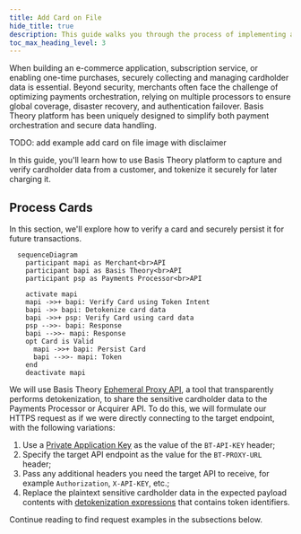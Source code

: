 ```yaml
---
title: Add Card on File
hide_title: true
description: This guide walks you through the process of implementing an Add Card on File experience using secure Elements.
toc_max_heading_level: 3
---
```



<Intro
  title="Add Card on File"
  caption="Implement an Add Card on File experience using secure Elements to collect and process card payments."
/>

When building an e-commerce application, subscription service, or enabling one-time purchases, securely collecting and managing cardholder data is essential. Beyond security, merchants often face the challenge of optimizing payments orchestration, relying on multiple processors to ensure global coverage, disaster recovery, and authentication failover. Basis Theory platform has been uniquely designed to simplify both payment orchestration and secure data handling.

TODO: add example add card on file image with disclaimer

In this guide, you'll learn how to use Basis Theory platform to capture and verify cardholder data from a customer, and tokenize it securely for later charging it.

<GettingStartedSection />

<CollectCardsSection />

## Process Cards

In this section, we'll explore how to verify a card and securely persist it for future transactions.

```mermaid
  sequenceDiagram
    participant mapi as Merchant<br>API
    participant bapi as Basis Theory<br>API
    participant psp as Payments Processor<br>API

    activate mapi
    mapi ->>+ bapi: Verify Card using Token Intent
    bapi ->> bapi: Detokenize card data
    bapi ->>+ psp: Verify Card using card data
    psp -->>- bapi: Response
    bapi -->>- mapi: Response
    opt Card is Valid
      mapi ->>+ bapi: Persist Card
      bapi -->>- mapi: Token
    end
    deactivate mapi
```

We will use Basis Theory [Ephemeral Proxy API](/docs/api/proxies/ephemeral-proxy), a tool that transparently performs detokenization, to share the sensitive cardholder data to the Payments Processor or Acquirer API. To do this, we will formulate our HTTPS request as if we were directly connecting to the target endpoint, with the following variations:

1. Use a [Private Application Key](#private-application) as the value of the `BT-API-KEY` header;
2. Specify the target API endpoint as the value for the `BT-PROXY-URL` header;
3. Pass any additional headers you need the target API to receive, for example `Authorization`, `X-API-KEY`, etc.;
4. Replace the plaintext sensitive cardholder data in the expected payload contents with [detokenization expressions](/docs/expressions/detokenization) that contains token identifiers.

Continue reading to find request examples in the subsections below.

<PrivateApplicationSection />

<VerifyCardSection />

<PersistCardSection />
